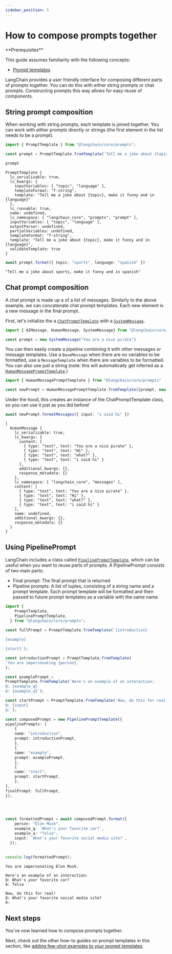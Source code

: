 ```yaml
---
sidebar_position: 5
---
```


# How to compose prompts together

<Info>
**Prerequisites**


This guide assumes familiarity with the following concepts:

- [Prompt templates](/oss/javascript/concepts/prompt_templates)

</Info>

LangChain provides a user friendly interface for composing different parts of prompts together. You can do this with either string prompts or chat prompts. Constructing prompts this way allows for easy reuse of components.

## String prompt composition

When working with string prompts, each template is joined together. You can work with either prompts directly or strings (the first element in the list needs to be a prompt).


```typescript
import { PromptTemplate } from "@langchain/core/prompts";

const prompt = PromptTemplate.fromTemplate(`Tell me a joke about {topic}, make it funny and in {language}`)

prompt
```



```output
PromptTemplate {
  lc_serializable: true,
  lc_kwargs: {
    inputVariables: [ "topic", "language" ],
    templateFormat: "f-string",
    template: "Tell me a joke about {topic}, make it funny and in {language}"
  },
  lc_runnable: true,
  name: undefined,
  lc_namespace: [ "langchain_core", "prompts", "prompt" ],
  inputVariables: [ "topic", "language" ],
  outputParser: undefined,
  partialVariables: undefined,
  templateFormat: "f-string",
  template: "Tell me a joke about {topic}, make it funny and in {language}",
  validateTemplate: true
}
```



```typescript
await prompt.format({ topic: "sports", language: "spanish" })
```



```output
"Tell me a joke about sports, make it funny and in spanish"
```


## Chat prompt composition

A chat prompt is made up a of a list of messages. Similarly to the above example, we can concatenate chat prompt templates. Each new element is a new message in the final prompt.

First, let's initialize the a [`ChatPromptTemplate`](https://api.python.langchain.com/en/latest/prompts/langchain_core.prompts.chat.ChatPromptTemplate.html) with a [`SystemMessage`](https://api.python.langchain.com/en/latest/messages/langchain_core.messages.system.SystemMessage.html).


```typescript
import { AIMessage, HumanMessage, SystemMessage} from "@langchain/core/messages"

const prompt = new SystemMessage("You are a nice pirate")
```

You can then easily create a pipeline combining it with other messages *or* message templates.
Use a `BaseMessage` when there are no variables to be formatted, use a `MessageTemplate` when there are variables to be formatted. You can also use just a string (note: this will automatically get inferred as a [`HumanMessagePromptTemplate`](https://api.js.langchain.com/classes/langchain_core.prompts.HumanMessagePromptTemplate.html).)


```typescript
import { HumanMessagePromptTemplate } from "@langchain/core/prompts"

const newPrompt = HumanMessagePromptTemplate.fromTemplate([prompt, new HumanMessage("Hi"), new AIMessage("what?"), "{input}"])
```

Under the hood, this creates an instance of the ChatPromptTemplate class, so you can use it just as you did before!


```typescript
await newPrompt.formatMessages({ input: "i said hi" })
```



```output
[
  HumanMessage {
    lc_serializable: true,
    lc_kwargs: {
      content: [
        { type: "text", text: "You are a nice pirate" },
        { type: "text", text: "Hi" },
        { type: "text", text: "what?" },
        { type: "text", text: "i said hi" }
      ],
      additional_kwargs: {},
      response_metadata: {}
    },
    lc_namespace: [ "langchain_core", "messages" ],
    content: [
      { type: "text", text: "You are a nice pirate" },
      { type: "text", text: "Hi" },
      { type: "text", text: "what?" },
      { type: "text", text: "i said hi" }
    ],
    name: undefined,
    additional_kwargs: {},
    response_metadata: {}
  }
]
```


## Using PipelinePrompt

LangChain includes a class called [`PipelinePromptTemplate`](https://api.js.langchain.com/classes/_langchain_core.prompts.PipelinePromptTemplate.html), which can be useful when you want to reuse parts of prompts. A PipelinePrompt consists of two main parts:

- Final prompt: The final prompt that is returned
- Pipeline prompts: A list of tuples, consisting of a string name and a prompt template. Each prompt template will be formatted and then passed to future prompt templates as a variable with the same name.


```typescript
import {
    PromptTemplate,
    PipelinePromptTemplate,
  } from "@langchain/core/prompts";
  
const fullPrompt = PromptTemplate.fromTemplate(`{introduction}

{example}

{start}`);

const introductionPrompt = PromptTemplate.fromTemplate(
`You are impersonating {person}.`
);

const examplePrompt =
PromptTemplate.fromTemplate(`Here's an example of an interaction:
Q: {example_q}
A: {example_a}`);

const startPrompt = PromptTemplate.fromTemplate(`Now, do this for real!
Q: {input}
A:`);

const composedPrompt = new PipelinePromptTemplate({
pipelinePrompts: [
    {
    name: "introduction",
    prompt: introductionPrompt,
    },
    {
    name: "example",
    prompt: examplePrompt,
    },
    {
    name: "start",
    prompt: startPrompt,
    },
],
finalPrompt: fullPrompt,
});
  

  
```


```typescript
const formattedPrompt = await composedPrompt.format({
    person: "Elon Musk",
    example_q: `What's your favorite car?`,
    example_a: "Telsa",
    input: `What's your favorite social media site?`,
  });
  
  
console.log(formattedPrompt);

```
```output
You are impersonating Elon Musk.

Here's an example of an interaction:
Q: What's your favorite car?
A: Telsa

Now, do this for real!
Q: What's your favorite social media site?
A:
```
## Next steps

You've now learned how to compose prompts together.

Next, check out the other how-to guides on prompt templates in this section, like [adding few-shot examples to your prompt templates](/oss/javascript/how-to/few_shot_examples_chat).
